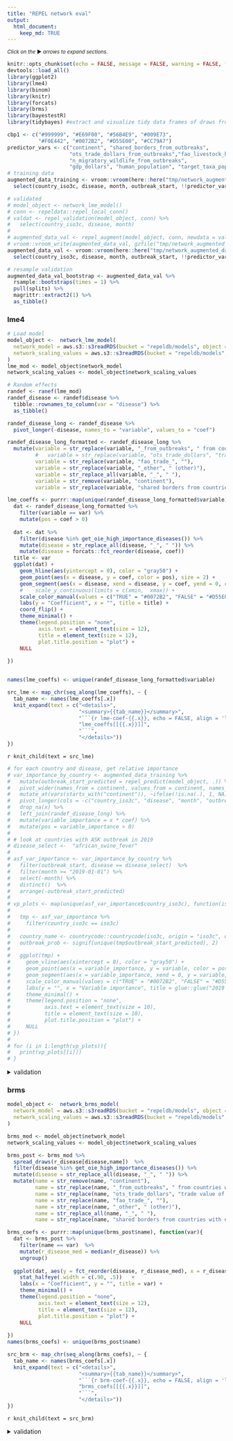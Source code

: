 ```yaml
---
title: "REPEL network eval"
output: 
  html_document:
    keep_md: TRUE
---
```


<small>_Click on the_ ▶ _︎arrows to expand sections._</small>


```r

knitr::opts_chunk$set(echo = FALSE, message = FALSE, warning = FALSE, fig.width = 7, fig.height = 5)
devtools::load_all()
library(ggplot2)
library(lme4)
library(binom)
library(knitr)
library(forcats)
library(brms)
library(bayestestR)
library(tidybayes) #extract and visualize tidy data frames of draws from posterior distributions of model variables, fits, and predictions from brms::brm

cbp1 <- c("#999999", "#E69F00", "#56B4E9", "#009E73",
          "#F0E442", "#0072B2", "#D55E00", "#CC79A7")
predictor_vars <- c("continent", "shared_borders_from_outbreaks",
                    "ots_trade_dollars_from_outbreaks","fao_livestock_heads_from_outbreaks",
                    "n_migratory_wildlife_from_outbreaks",
                    "gdp_dollars", "human_population", "target_taxa_population", "veterinarian_count")
# training data
augmented_data_training <- vroom::vroom(here::here("tmp/network_augmented_data.csv.gz"))  %>%
  select(country_iso3c, disease, month, outbreak_start, !!predictor_vars)

# validated
# model_object <- network_lme_model()
# conn <- repeldata::repel_local_conn()
# valdat <- repel_validation(model_object, conn) %>%
#   select(country_iso3c, disease, month)
# 
# augmented_data_val <- repel_augment(model_object, conn, newdata = valdat)
# vroom::vroom_write(augmented_data_val, gzfile("tmp/network_augmented_data_val.csv.gz"))
augmented_data_val <- vroom::vroom(here::here("tmp/network_augmented_data_val.csv.gz"))  %>%
  select(country_iso3c, disease, month, outbreak_start, !!predictor_vars)

# resample validation
augmented_data_val_bootstrap <- augmented_data_val %>%
  rsample::bootstraps(times = 1) %>%
  pull(splits) %>%
  magrittr::extract2(1) %>%
  as_tibble()

```

### lme4
```r
# Load model
model_object <-  network_lme_model(
  network_model = aws.s3::s3readRDS(bucket = "repeldb/models", object = "lme_mod_network.rds"),
  network_scaling_values = aws.s3::s3readRDS(bucket = "repeldb/models", object = "network_scaling_values.rds")
)
lme_mod <- model_object$network_model
network_scaling_values <- model_object$network_scaling_values
```

```r
# Random effects
randef <- ranef(lme_mod)
randef_disease <- randef$disease %>%
  tibble::rownames_to_column(var = "disease") %>%
  as_tibble() 

randef_disease_long <- randef_disease %>%
  pivot_longer(-disease, names_to = "variable", values_to = "coef") 

randef_disease_long_formatted <- randef_disease_long %>% 
  mutate(variable = str_replace(variable, "_from_outbreaks", " from countries with existing outbreak"),
         #   variable = str_replace(variable, "ots_trade_dollars", "trade value of animal products"),
         variable = str_replace(variable, "fao_trade_", ""),
         variable = str_replace(variable, "_other", " (other)"),
         variable = str_replace_all(variable, "_", " "),
         variable = str_remove(variable, "continent"),
         variable = str_replace(variable, "shared borders from countries with existing outbreak", "shared borders with country with existing outbreak"))

lme_coeffs <- purrr::map(unique(randef_disease_long_formatted$variable), function(var){
  dat <- randef_disease_long_formatted %>%
    filter(variable == var) %>%
    mutate(pos = coef > 0)
  
  dat <- dat %>% 
    filter(disease %in% get_oie_high_importance_diseases()) %>% 
    mutate(disease = str_replace_all(disease, "_", " ")) %>% 
    mutate(disease = forcats::fct_reorder(disease, coef))
  title <- var
  ggplot(dat) +
    geom_hline(aes(yintercept = 0), color = "gray50") +
    geom_point(aes(x = disease, y = coef, color = pos), size = 2) +
    geom_segment(aes(x = disease, xend = disease, y = coef, yend = 0, color = pos)) +
    #    scale_y_continuous(limits = c(xmin,  xmax)) +
    scale_color_manual(values = c("TRUE" = "#0072B2", "FALSE" = "#D55E00")) +
    labs(y = "Coefficient", x = "", title = title) +
    coord_flip() +
    theme_minimal() +
    theme(legend.position = "none", 
          axis.text = element_text(size = 12), 
          title = element_text(size = 12),
          plot.title.position = "plot") +
    NULL
  
})


names(lme_coeffs) <- unique(randef_disease_long_formatted$variable)

```


```r
src_lme <- map_chr(seq_along(lme_coeffs), ~ {
  tab_name <- names(lme_coeffs[.x])
  knit_expand(text = c("<details>",
                       "<summary>{{tab_name}}</summary>",
                       "```{r lme-coef-{{.x}}, echo = FALSE, align = 'left'}", 
                       "lme_coeffs[[{{.x}}]]",
                       "```",
                       "</details>"))
})

```

`r knit_child(text = src_lme)`

```r
# for each country and disease, get relative importance
# var_importance_by_country <- augmented_data_training %>%
#   mutate(outbreak_start_predicted = repel_predict(model_object, .)) %>%
#   pivot_wider(names_from = continent, values_from = continent, names_prefix = "continent") %>% 
#   mutate_at(vars(starts_with("continent")), ~ifelse(!is.na(.), 1, NA)) %>% 
#   pivot_longer(cols = -c("country_iso3c", "disease", "month", "outbreak_start", "outbreak_start_predicted"), names_to = "variable", values_to = "x") %>%
#   drop_na(x) %>% 
#   left_join(randef_disease_long) %>%
#   mutate(variable_importance = x * coef) %>%
#   mutate(pos = variable_importance > 0)
# 
# # look at countries with ASK outbreak in 2019
# disease_select <-  "african_swine_fever"
# 
# asf_var_importance <- var_importance_by_country %>%
#   filter(outbreak_start, disease == disease_select)  %>%
#   filter(month >= "2019-01-01") %>%
#   select(-month) %>%
#   distinct()  %>%
#   arrange(-outbreak_start_predicted)
# 
# vp_plots <- map(unique(asf_var_importance$country_iso3c), function(iso3c){
# 
#   tmp <- asf_var_importance %>%
#     filter(country_iso3c == iso3c)
# 
#   country_name <- countrycode::countrycode(iso3c, origin = "iso3c", destination = "country.name")
#   outbreak_prob <- signif(unique(tmp$outbreak_start_predicted), 2)
# 
#   ggplot(tmp) +
#     geom_vline(aes(xintercept = 0), color = "gray50") +
#     geom_point(aes(x = variable_importance, y = variable, color = pos), size = 2) +
#     geom_segment(aes(x = variable_importance, xend = 0, y = variable, yend = variable, color = pos)) +
#     scale_color_manual(values = c("TRUE" = "#0072B2", "FALSE" = "#D55E00")) +
#     labs(y = "", x = "Variable importance", title = glue::glue("2019 ASF Outbreak in {country_name} Variable Importance ({outbreak_prob} probability outbreak)")) +
#     theme_minimal() +
#     theme(legend.position = "none",
#           axis.text = element_text(size = 10),
#           title = element_text(size = 10),
#           plot.title.position = "plot") +
#     NULL
# })
# 
# for (i in 1:length(vp_plots)){
#   print(vp_plots[[i]])
# }

```

<details>
<summary>validation</summary>
```r
lme_predict <-  augmented_data_val_bootstrap %>%
  select(-month, -outbreak_start) %>%
  mutate(outbreak_start_predicted = repel_predict(model_object, .))

# simple prediction versus actual
# lme_predict %>%
#   mutate(outbreak_start_actual = as.numeric(outbreak_start)) %>%
#   ggplot(aes(x = outbreak_start_predicted, outbreak_start_actual)) +
#   geom_point()

# get predicted outbreak start probability by condition - break into groups by forecasted probability
lme_predict_compressed <- lme_predict %>%
  distinct() %>%
  rename(outbreak_start_predict_prob = outbreak_start_predicted) %>%
  mutate(outbreak_start_predict_prob_grp = cut_number(outbreak_start_predict_prob, n = 30)) %>%
  group_by(outbreak_start_predict_prob_grp) %>%
  mutate(outbreak_start_predict_prob_grp_median = median(outbreak_start_predict_prob)) %>%
  ungroup()

# confirm we get the same prediction when conditions are the same
lme_predict_compressed %>%
  group_by_at(vars(-outbreak_start_predict_prob)) %>%
  count() %>%
  ungroup()  %>%
  nrow() %>%
  assertthat::are_equal(. , nrow(lme_predict_compressed))

# to get actual probability, bring in data from full dataset that applies to the given conditions
lme_binoms <- augmented_data_training %>%
  bind_rows(augmented_data_val) %>%
  right_join(lme_predict_compressed) %>% # joins by condition - gets every actual instance of this condition from which to calculate actual probability
  drop_na() %>%  # dont include unknowns
  group_by(outbreak_start_predict_prob_grp) %>%
  group_split() %>%
  purrr::map_dfr(., function(tw){
    binom <-  binom.confint(x = sum(tw$outbreak_start), n=nrow(tw), methods = "wilson")
    tw %>%
      distinct(outbreak_start_predict_prob_grp, outbreak_start_predict_prob_grp_median) %>%
      mutate(outbreak_start_actual_prob = binom$mean, outbreak_start_actual_low = binom$lower, outbreak_start_actual_upper = binom$upper)})

options(scipen = 999)
ggplot(lme_binoms, aes(x = outbreak_start_predict_prob_grp_median, y  = outbreak_start_actual_prob)) +
  geom_abline(color = "gray50") +
  geom_errorbar(aes(ymin = outbreak_start_actual_low, ymax = outbreak_start_actual_upper)) +
  geom_point(pch = 21,fill = "white") +
  scale_x_continuous(limits = c(0, max(lme_binoms$outbreak_start_actual_upper))) +
  scale_y_continuous(limits = c(0, max(lme_binoms$outbreak_start_actual_upper))) +
  labs(x = "Forecasted probability", y = "Actual probabilty",
       caption = paste("Forecasted probilities are binned into", n_distinct(lme_binoms$outbreak_start_predict_prob_grp_median), "groups by distribution density.\nActual probabilities are  binomial probabilities and confidence intervals for actual outbreaks occurring within the forecasted interval")) +
  theme_minimal() +
  theme(legend.position = "none",
        axis.text = element_text(size = 12),
        title = element_text(size = 12),
        plot.title.position = "plot",
        plot.caption = element_text(hjust = 0)) +
  NULL

```
</details>


### brms
```r
model_object <-  network_brms_model(
  network_model = aws.s3::s3readRDS(bucket = "repeldb/models", object = "brms_mod_network.rds"),
  network_scaling_values = aws.s3::s3readRDS(bucket = "repeldb/models", object = "network_scaling_values.rds")
)

brms_mod <- model_object$network_model
network_scaling_values <- model_object$network_scaling_values

brms_post <- brms_mod %>%
  spread_draws(r_disease[disease,name])  %>% 
  filter(disease %in% get_oie_high_importance_diseases()) %>% 
  mutate(disease = str_replace_all(disease, "_", " ")) %>% 
  mutate(name = str_remove(name, "continent"),
         name = str_replace(name, "_from_outbreaks", " from countries with existing outbreak"),
         name = str_replace(name, "ots_trade_dollars", "trade value of animal products"),
         name = str_replace(name, "fao_trade_", ""),
         name = str_replace(name, "_other", " (other)"),
         name = str_replace_all(name, "_", " "),
         name = str_replace(name, "shared borders from countries with existing outbreak", "shared borders with country with existing outbreak")) 
```


```r
brms_coefs <- purrr::map(unique(brms_post$name), function(var){
  dat <- brms_post %>%
    filter(name == var)  %>% 
    mutate(r_disease_med = median(r_disease)) %>% 
    ungroup()
  
  ggplot(dat, aes(y = fct_reorder(disease, r_disease_med), x = r_disease)) +
    stat_halfeye(.width = c(.90, .5))   +
    labs(x = "Coefficient", y = "", title = var) +
    theme_minimal() +
    theme(legend.position = "none", 
          axis.text = element_text(size = 12), 
          title = element_text(size = 12),
          plot.title.position = "plot") +
    NULL
  
})
names(brms_coefs) <- unique(brms_post$name)
```

```r
src_brm <- map_chr(seq_along(brms_coefs), ~ {
  tab_name <- names(brms_coefs[.x])
  knit_expand(text = c("<details>",
                       "<summary>{{tab_name}}</summary>",
                       "```{r brm-coef-{{.x}}, echo = FALSE, align = 'left'}", 
                       "brms_coefs[[{{.x}}]]",
                       "```",
                       "</details>"))
})
```
`r knit_child(text = src_brm)`


<details>
<summary>validation</summary>
```r

brms_predict <- repel_predict(model_object, augmented_data_val_bootstrap)
vroom::vroom_write(brms_predict, here::here("tmp/network_validation_brms_predict.csv.gz"))

brms_predict <- vroom::vroom(here::here("tmp/network_validation_brms_predict2.csv.gz"))  %>% 
  drop_na() %>% 
  rename(outbreak_start_predict_prob = estimate) %>% 
  mutate(outbreak_start_predict_prob_grp = cut_interval(outbreak_start_predict_prob, n = 15)) %>% 
  group_by(outbreak_start_predict_prob_grp) %>% 
  mutate(outbreak_start_predict_prob_grp_median = median(outbreak_start_predict_prob)) %>% 
  ungroup()
brms_binoms <- brms_predict %>%
  group_by(outbreak_start_predict_prob_grp) %>%
  group_split() %>%
  purrr::map_dfr(., function(tw){
    binom <-  binom.confint(x = sum(tw$outbreak_start), n=nrow(tw), methods = "wilson")
    tw %>%
      distinct(outbreak_start_predict_prob_grp, outbreak_start_predict_prob_grp_median) %>%
      mutate(outbreak_start_actual_prob = binom$mean, outbreak_start_actual_low = binom$lower, outbreak_start_actual_upper = binom$upper)})
options(scipen = 999)
ggplot(brms_binoms, aes(x = outbreak_start_predict_prob_grp_median, y  = outbreak_start_actual_prob)) +
  geom_abline(color = "gray50") +
  geom_errorbar(aes(ymin = outbreak_start_actual_low, ymax = outbreak_start_actual_upper), width = 0) +
  geom_point(pch = 21,fill = "white") +
  # scale_x_continuous(limits = c(0, max(brms_binoms$outbreak_start_actual_upper))) +
  # scale_y_continuous(limits = c(0, max(brms_binoms$outbreak_start_actual_upper))) +
  labs(x = "Forecasted probability", y = "Actual probabilty",
       caption = paste("Forecasted probilities are binned into", n_distinct(brms_binoms$outbreak_start_predict_prob_grp_median), "groups by distribution density.\nActual probabilities are  binomial probabilities and confidence intervals for actual outbreaks occurring within the forecasted interval")) +
  theme_minimal() +
  theme(legend.position = "none",
        axis.text = element_text(size = 12),
        title = element_text(size = 12),
        plot.title.position = "plot",
        plot.caption = element_text(hjust = 0)) +
  NULL
```
</details>
